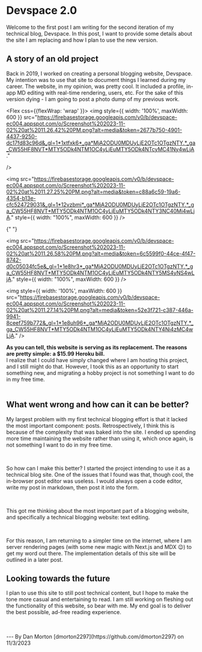 
# Devspace 2.0
Welcome to the first post I am writing for the second iteration of my technical blog, Devspace. In this post, I want to provide some details about the site I am replacing and how I plan to use the new version.
<br />
## A story of an old project

Back in 2019, I worked on creating a personal blogging website, Devspace. My intention was to use that site to document things I learned during my career. The website, in my opinion, was pretty cool. It included a profile, in-app MD editing with real-time rendering, users, etc. For the sake of this version dying - I am going to post a photo dump of my previous work.

<Flex css={{flexWrap: 'wrap' }}>
  <img
    style={{ width: '100%', maxWidth: 600 }}
    src="https://firebasestorage.googleapis.com/v0/b/devspace-ec004.appspot.com/o/Screenshot%202023-11-02%20at%2011.26.42%20PM.png?alt=media&token=2677b750-4901-4437-9250-dc17fd83c96d&_gl=1*1xtfxk6*_ga*MjA2ODU0MDUyLjE2OTc1OTgzNTY.*_ga_CW55HF8NVT*MTY5ODk4NTM1OC4yLjEuMTY5ODk4NTcyMC41Ny4wLjA."

/>

<img
  src="https://firebasestorage.googleapis.com/v0/b/devspace-ec004.appspot.com/o/Screenshot%202023-11-02%20at%2011.27.25%20PM.png?alt=media&token=c88a6c59-19a6-4354-b13e-cfc524729031&_gl=1*12vzbmi*_ga*MjA2ODU0MDUyLjE2OTc1OTgzNTY.*_ga_CW55HF8NVT*MTY5ODk4NTM1OC4yLjEuMTY5ODk4NTY3NC40Mi4wLjA."
  style={{ width: "100%", maxWidth: 600 }}
/>

{" "}

<img
  src="https://firebasestorage.googleapis.com/v0/b/devspace-ec004.appspot.com/o/Screenshot%202023-11-02%20at%2011.26.58%20PM.png?alt=media&token=6c5599f0-44ce-4f47-8742-d0c05034fc5e&_gl=1*1e8hr3*_ga*MjA2ODU0MDUyLjE2OTc1OTgzNTY.*_ga_CW55HF8NVT*MTY5ODk4NTM1OC4yLjEuMTY5ODk4NTY5MS4yNS4wLjA."
  style={{ width: "100%", maxWidth: 600 }}
/>

<img
    style={{ width: '100%', maxWidth: 600 }}
  src="https://firebasestorage.googleapis.com/v0/b/devspace-ec004.appspot.com/o/Screenshot%202023-11-02%20at%2011.27.14%20PM.png?alt=media&token=52e3f721-c387-446a-9941-8ceef759b772&_gl=1*1e8uh96*_ga*MjA2ODU0MDUyLjE2OTc1OTgzNTY.*_ga_CW55HF8NVT*MTY5ODk4NTM1OC4yLjEuMTY5ODk4NTY4Ni4zMC4wLjA."
/>
</Flex>

**As you can tell, this website is serving as its replacement. The reasons are pretty simple: a $15.99 Heroku bill.**
<br />
I realize that I could have simply changed where I am hosting this project, and I still might do that. However, I took this as an opportunity to start something new, and migrating a hobby project is not something I want to do in my free time.
<br />
<br />

## What went wrong and how can it can be better? 
My largest problem with my first technical blogging effort is that it lacked the most important component: posts. Retrospectively, I think this is because of the complexity that was baked into the site. I ended up spending more time maintaining the website rather than using it, which once again, is not something I want to do in my free time.

<br />

So how can I make this better? I started the project intending to use it as a technical blog site. One of the issues that I found was that, though cool, the in-browser post editor was useless. I would always open a code editor, write my post in markdown, then post it into the form.

<br />

This got me thinking about the most important part of a blogging website, and specifically a technical blogging website: text editing.

<br />

For this reason, I am returning to a simpler time on the internet, where I am server rendering pages (with some new magic with Next.js and MDX 😉) to get my word out there. The implementation details of this site will be outlined in a later post.
<br />
## Looking towards the future
I plan to use this site to still post technical content, but I hope to make the tone more casual and entertaining to read. I am still working on fleshing out the functionality of this website, so bear with me. My end goal is to deliver the best possible, ad-free reading experience.

<br />
<br />
---
By Dan Morton [dmorton2297](https://github.com/dmorton2297) on 11/3/2023
<br />
<br />
<br />
<br />
<br />
